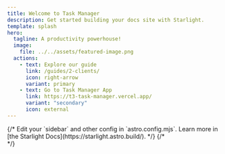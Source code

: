 ```yaml
---
title: Welcome to Task Manager
description: Get started building your docs site with Starlight.
template: splash
hero:
  tagline: A productivity powerhouse!
  image:
    file: ../../assets/featured-image.png
  actions:
    - text: Explore our guide
      link: /guides/2-clients/
      icon: right-arrow
      variant: primary
    - text: Go to Task Manager App
      link: https://t3-task-manager.vercel.app/
      variant: "secondary"
      icon: external
---
```



<CardGrid>
  <Card title="Video Demo">
    <Youtube />
  </Card>
  {/* <Card title="Configure your site" icon="setting">
    Edit your `sidebar` and other config in `astro.config.mjs`.
  </Card>
  <Card title="Read the docs" icon="open-book">
    Learn more in [the Starlight Docs](https://starlight.astro.build/).
  </Card> */}
</CardGrid>
<ContactForm />
{/* <div class="not-content">
  <Comments />
</div> */}
